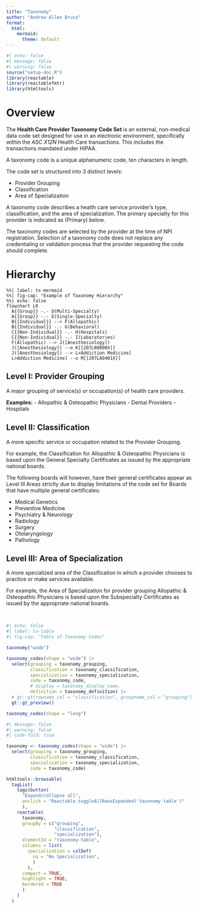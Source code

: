 ```yaml
---
title: "Taxonomy"
author: "Andrew Allen Bruce"
format:
  html:
    mermaid:
      theme: default
---
```


```r
#| echo: false
#| message: false
#| warning: false
source("setup-doc.R")
library(reactable)
library(reactablefmtr)
library(htmltools)
```

# Overview

The **Health Care Provider Taxonomy Code Set** is an external, non-medical data code set designed for use in an electronic environment, specifically within the *ASC X12N* Health Care transactions. This includes the transactions mandated under HIPAA.

A taxonomy code is a unique alphanumeric code, ten characters in length.

The code set is structured into 3 distinct levels:

-   Provider Grouping
-   Classification
-   Area of Specialization

A taxonomy code describes a health care service provider's type, classification, and the area of specialization. The primary specialty for this provider is indicated as (Primary) below.

The taxonomy codes are selected by the provider at the time of NPI registration. Selection of a taxonomy code does not replace any credentialing or validation process that the provider requesting the code should complete.

# Hierarchy

```mermaid
%%| label: tx-mermaid
%%| fig-cap: "Example of Taxonomy Hierarchy"
%%| echo: false
flowchart LR
  A{{Group}} -.- D(Multi-Specialty)
  A{{Group}} -.- E(Single-Specialty)
  B{{Individual}} --> F(Allopathic)
  B{{Individual}} -.- G(Behavioral)
  C{{Non-Individual}} -.- H(Hospitals)
  C{{Non-Individual}} -.- I(Laboratories)
  F(Allopathic) --> J([Anesthesiology])
  J([Anesthesiology]) --o K[[207L00000X]]
  J([Anesthesiology]) --> L>Addiction Medicine]
  L>Addiction Medicine] --o M[[207LA0401X]]
```

::: callout
## Level I: Provider Grouping

A major grouping of service(s) or occupation(s) of health care providers.

**Examples:** 
-  Allopathic & Osteopathic Physicians 
-  Dental Providers 
-  Hospitals
:::

::: callout
## Level II: Classification

A more specific service or occupation related to the Provider Grouping.

For example, the Classification for Allopathic & Osteopathic Physicians is based upon the General Specialty Certificates as issued by the appropriate national boards.

The following boards will however, have their general certificates appear as Level III Areas strictly due to display limitations of the code set for Boards that have multiple general certificates:

-   Medical Genetics
-   Preventive Medicine
-   Psychiatry & Neurology
-   Radiology
-   Surgery
-   Otolaryngology
-   Pathology
:::

::: callout
## Level III: Area of Specialization

A more specialized area of the Classification in which a provider chooses to practice or make services available.

For example, the Area of Specialization for provider grouping Allopathic & Osteopathic Physicians is based upon the Subspecialty Certificates as issued by the appropriate national boards.
:::

<br>

```r
#| echo: false
#| label: tx-table
#| fig-cap: "Table of Taxonomy Codes"

taxonomy("wide")

taxonomy_codes(shape = "wide") |> 
  select(grouping = taxonomy_grouping,
         classification = taxonomy_classification,
         specialization = taxonomy_specialization,
         code = taxonomy_code,
         # display = taxonomy_display_name,
         definition = taxonomy_definition) |> 
  # gt::gt(rowname_col = "classification", groupname_col = "grouping")
  gt::gt_preview()
```

```r
taxonomy_codes(shape = "long")
```

```r
#| message: false
#| warning: false
#| code-fold: true

taxonomy <- taxonomy_codes(shape = "wide") |> 
  select(grouping = taxonomy_grouping,
         classification = taxonomy_classification,
         specialization = taxonomy_specialization,
         code = taxonomy_code)

htmltools::browsable(
  tagList(
    tags$button(
      "Expand/collapse all", 
      onclick = "Reactable.toggleAllRowsExpanded('taxonomy-table')"
      ),
    reactable(
      taxonomy,
      groupBy = c("grouping", 
                  "classification", 
                  "specialization"),
      elementId = "taxonomy-table",
      columns = list(
        specialization = colDef(
          na = "No Specialization",
          )
        ),
      compact = TRUE,
      highlight = TRUE,
      bordered = TRUE
      )
    )
  )
```
